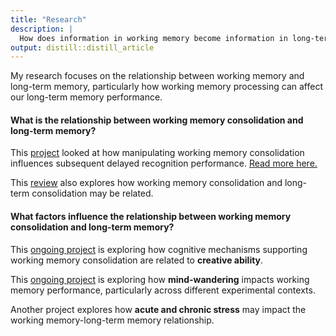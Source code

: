```yaml
---
title: "Research"
description: |
  How does information in working memory become information in long-term memory?
output: distill::distill_article
---
```


My research focuses on the relationship between working memory and long-term memory, particularly how working memory processing can affect our long-term memory performance.

#### What is the relationship between working memory consolidation and long-term memory?
This [project](https://osf.io/4xe9t/) looked at how manipulating working memory consolidation influences subsequent delayed recognition performance. [Read more here.](https://doi.org/10.1037/xlm0000954)

This [review](https://doi.org/10.3758/s13423-022-02084-2) also explores how working memory consolidation and long-term consolidation may be related.

#### What factors influence the relationship between working memory consolidation and long-term memory?
This [ongoing project](./research/creativity.pdf) is exploring how cognitive mechanisms supporting working memory consolidation are related to **creative ability**.

This [ongoing project](./research/mindwandering.pdf) is exploring how **mind-wandering** impacts working memory performance, particularly across different experimental contexts. 

Another project explores how **acute and chronic stress** may impact the working memory-long-term memory relationship.





